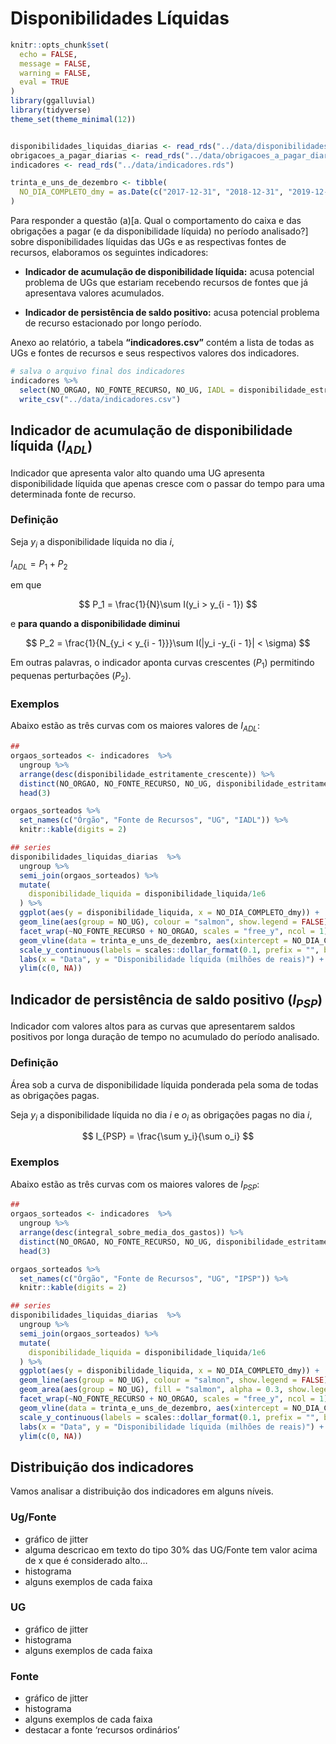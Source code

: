 # Disponibilidades Líquidas

```r
knitr::opts_chunk$set(
  echo = FALSE, 
  message = FALSE, 
  warning = FALSE, 
  eval = TRUE
)
library(ggalluvial)
library(tidyverse)
theme_set(theme_minimal(12))


disponibilidades_liquidas_diarias <- read_rds("../data/disponibilidades_liquidas_diarias.rds")
obrigacoes_a_pagar_diarias <- read_rds("../data/obrigacoes_a_pagar_diarias.rds")
indicadores <- read_rds("../data/indicadores.rds")

trinta_e_uns_de_dezembro <- tibble(
  NO_DIA_COMPLETO_dmy = as.Date(c("2017-12-31", "2018-12-31", "2019-12-31"))
)

```

Para responder a questão (a)[a. Qual o comportamento do caixa e das obrigações a pagar (e da disponibilidade líquida) no período analisado?] sobre disponibilidades líquidas das UGs e as respectivas fontes de recursos, elaboramos os seguintes indicadores:

- **Indicador de acumulação de disponibilidade líquida:** acusa potencial problema de UGs que estariam recebendo recursos de fontes que já apresentava valores acumulados.

- **Indicador de persistência de saldo positivo:** acusa potencial problema de recurso estacionado por longo período.

Anexo ao relatório, a tabela **"indicadores.csv"** contém a lista de todas as UGs e fontes de recursos e seus respectivos valores dos indicadores.

```r
# salva o arquivo final dos indicadores
indicadores %>%
  select(NO_ORGAO, NO_FONTE_RECURSO, NO_UG, IADL = disponibilidade_estritamente_crescente, IPSP = integral_sobre_media_dos_gastos) %>%
  write_csv("../data/indicadores.csv")
```


## Indicador de acumulação de disponibilidade líquida ($I_{ADL}$)

Indicador que apresenta valor alto quando uma UG apresenta disponibilidade líquida que apenas cresce com o passar do tempo para uma determinada fonte de recurso.

### Definição

Seja $y_i$ a disponibilidade líquida no dia $i$,

$I_{ADL} = P_1 + P_2$

em que 

$$
P_1 = \frac{1}{N}\sum I(y_i > y_{i - 1})
$$

e **para quando a disponibilidade diminui**

$$
P_2 = \frac{1}{N_{y_i < y_{i - 1}}}\sum I(|y_i -y_{i - 1}| < \sigma)
$$

Em outras palavras, o indicador aponta curvas crescentes ($P_1$) permitindo pequenas perturbações ($P_2$).

### Exemplos

Abaixo estão as três curvas com os maiores valores de $I_{ADL}$:

```r
##
orgaos_sorteados <- indicadores  %>%
  ungroup %>%
  arrange(desc(disponibilidade_estritamente_crescente)) %>%
  distinct(NO_ORGAO, NO_FONTE_RECURSO, NO_UG, disponibilidade_estritamente_crescente) %>%
  head(3) 

orgaos_sorteados %>%
  set_names(c("Órgão", "Fonte de Recursos", "UG", "IADL")) %>%
  knitr::kable(digits = 2) 
```

```r
## series
disponibilidades_liquidas_diarias  %>%
  ungroup %>%
  semi_join(orgaos_sorteados) %>%
  mutate(
    disponibilidade_liquida = disponibilidade_liquida/1e6
  ) %>%
  ggplot(aes(y = disponibilidade_liquida, x = NO_DIA_COMPLETO_dmy)) +
  geom_line(aes(group = NO_UG), colour = "salmon", show.legend = FALSE) +
  facet_wrap(~NO_FONTE_RECURSO + NO_ORGAO, scales = "free_y", ncol = 1) +
  geom_vline(data = trinta_e_uns_de_dezembro, aes(xintercept = NO_DIA_COMPLETO_dmy), colour = "purple", linetype = "dashed", size = 0.2) +
  scale_y_continuous(labels = scales::dollar_format(0.1, prefix = "", big.mark = ".", decimal.mark = ",", suffix = "")) +
  labs(x = "Data", y = "Disponibilidade líquida (milhões de reais)") +
  ylim(c(0, NA))

```

## Indicador de persistência de saldo positivo ($I_{PSP}$)

Indicador com valores altos para as curvas que apresentarem saldos positivos por longa duração de tempo no acumulado do período analisado.

### Definição

Área sob a curva de disponibilidade líquida ponderada pela soma de todas as obrigações pagas. 

Seja $y_i$ a disponibilidade líquida no dia $i$ e $o_i$ as obrigações pagas no dia $i$,

$$
I_{PSP} = \frac{\sum y_i}{\sum o_i}
$$

### Exemplos

Abaixo estão as três curvas com os maiores valores de $I_{PSP}$:

```r
##
orgaos_sorteados <- indicadores  %>%
  ungroup %>%
  arrange(desc(integral_sobre_media_dos_gastos)) %>%
  distinct(NO_ORGAO, NO_FONTE_RECURSO, NO_UG, disponibilidade_estritamente_crescente) %>%
  head(3) 

orgaos_sorteados %>%
  set_names(c("Órgão", "Fonte de Recursos", "UG", "IPSP")) %>%
  knitr::kable(digits = 2) 
```

```r
## series
disponibilidades_liquidas_diarias  %>%
  ungroup %>%
  semi_join(orgaos_sorteados) %>%
  mutate(
    disponibilidade_liquida = disponibilidade_liquida/1e6
  ) %>%
  ggplot(aes(y = disponibilidade_liquida, x = NO_DIA_COMPLETO_dmy)) +
  geom_line(aes(group = NO_UG), colour = "salmon", show.legend = FALSE) +
  geom_area(aes(group = NO_UG), fill = "salmon", alpha = 0.3, show.legend = FALSE) +
  facet_wrap(~NO_FONTE_RECURSO + NO_ORGAO, scales = "free_y", ncol = 1) +
  geom_vline(data = trinta_e_uns_de_dezembro, aes(xintercept = NO_DIA_COMPLETO_dmy), colour = "purple", linetype = "dashed", size = 0.2) +
  scale_y_continuous(labels = scales::dollar_format(0.1, prefix = "", big.mark = ".", decimal.mark = ",", suffix = "")) +
  labs(x = "Data", y = "Disponibilidade líquida (milhões de reais)") +
  ylim(c(0, NA))

```

## Distribuição dos indicadores

Vamos analisar a distribuição dos indicadores em alguns níveis.

### Ug/Fonte

- gráfico de jitter
- alguma descricao em texto do tipo 30% das UG/Fonte tem valor acima de x que é considerado alto...
- histograma
- alguns exemplos de cada faixa

### UG

- gráfico de jitter
- histograma
- alguns exemplos de cada faixa

### Fonte

- gráfico de jitter
- histograma
- alguns exemplos de cada faixa
- destacar a fonte 'recursos ordinários'
